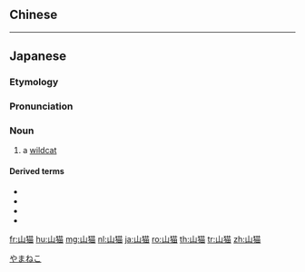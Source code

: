 {{also|山貓}}
==Chinese==
{{zh-see|山貓|sv}}

----

==Japanese==
{{ja-kanjitab|やま|ねこ|yomi=k}}
{{wikipedia|lang=ja|ヤマネコ}}
{{wikipedia|lang=ja|ヤマネコ (種)}}

===Etymology===
{{compound|lang=ja|山|t1=[[mountain]]|猫|t2=[[cat]]|sort=やまねこ|tr1=yama|tr2=neko}}

===Pronunciation===
{{ja-pron|acc=h|y=k|やまねこ}}

===Noun===
{{ja-noun|やまねこ|kyu=山貓|ヤマネコ}}

# a [[wildcat]] {{qual|[[Felis silvestris]]}}

====Derived terms====
* {{ja-r|ベンガル山%猫|^ベンガル ヤマ%ネコ}}
* {{ja-r|対%馬%山%猫|^ツシ%マ% ヤマ%ネコ}}
* {{ja-r|蒙%古%山%猫|^モウ%コ% ヤマ%ネコ}}
* {{ja-r|利%比%亜%山%猫|^リ%ビ%ア% ヤマ%ネコ}}

[[Category:ja:Cats|やまねこ]]

[[fr:山猫]]
[[hu:山猫]]
[[mg:山猫]]
[[nl:山猫]]
[[ja:山猫]]
[[ro:山猫]]
[[th:山猫]]
[[tr:山猫]]
[[zh:山猫]]